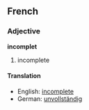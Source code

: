 ==French==

===Adjective===

'''incomplet'''

# incomplete

====Translation====

* English:  [[incomplete]]
* German:  [[unvollständig]]